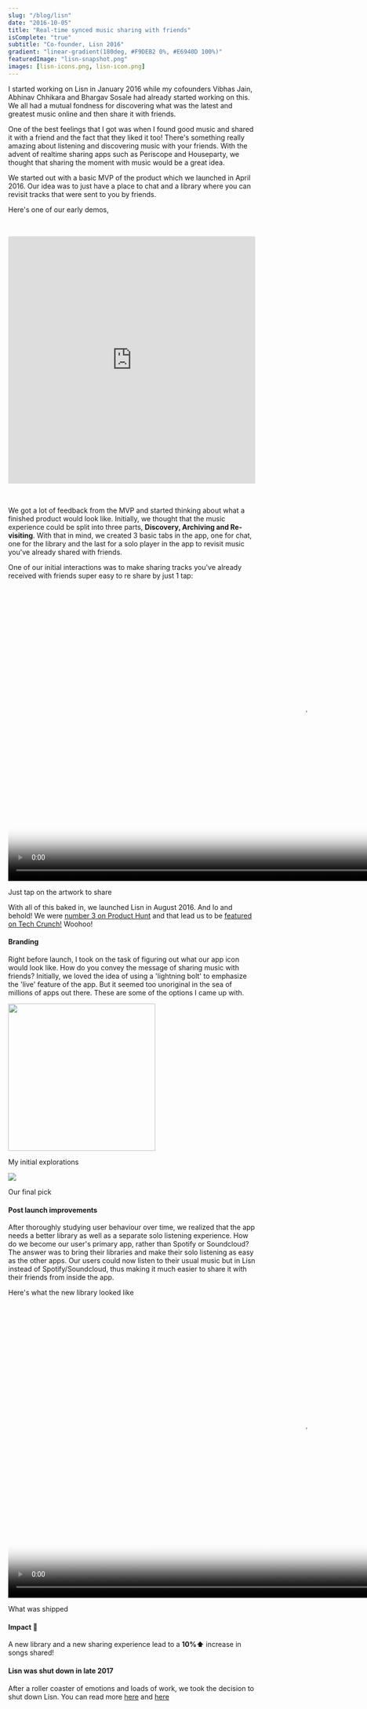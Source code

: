 ```yaml
---
slug: "/blog/lisn"
date: "2016-10-05"
title: "Real-time synced music sharing with friends"
isComplete: "true"
subtitle: "Co-founder, Lisn 2016"
gradient: "linear-gradient(180deg, #F9DEB2 0%, #E6940D 100%)"
featuredImage: "lisn-snapshot.png"
images: [lisn-icons.png, lisn-icon.png]
---
```


I started working on Lisn in January 2016 while my cofounders Vibhas Jain, Abhinav Chhikara and Bhargav Sosale had already started working on this. We all had a mutual fondness for discovering what was the latest and greatest music online and then share it with friends.

One of the best feelings that I got was when I found good music and shared it with a friend and the fact that they liked it too! There's something really amazing about listening and discovering music with your friends. With the advent of realtime sharing apps such as Periscope and Houseparty, we thought that sharing the moment with music would be a great idea.

We started out with a basic MVP of the product which we launched in April 2016. Our idea was to just have a place to chat and a library where you can revisit tracks that were sent to you by friends.

Here's one of our early demos,

<iframe
  src="https://fast.wistia.net/embed/iframe/spfz80bmpr"
  allowtransparency="true"
  frameborder="0"
  scrolling="no"
  class="wistia_embed"
  name="wistia_embed"
  allowfullscreen="allowfullscreen"
  mozallowfullscreen="mozallowfullscreen"
  webkitallowfullscreen="webkitallowfullscreen"
  oallowfullscreen="oallowfullscreen"
  msallowfullscreen="msallowfullscreen"
  width="100%"
  height="504"
  style="margin:32px auto"
></iframe>

We got a lot of feedback from the MVP and started thinking about what a finished product would look like. Initially, we thought that the music experience could be split into three parts, **Discovery, Archiving and Re-visiting**. With that in mind, we created 3 basic tabs in the app, one for chat, one for the library and the last for a solo player in the app to revisit music you've already shared with friends.

One of our initial interactions was to make sharing tracks you've already received with friends super easy to re share by just 1 tap:

<div className="blog-content-image-container">
  <video
    className="blog-content-video"
    height="600px"
    playsinline
    webkit-playsinline=""
    poster="https://thumbs.gfycat.com/AccomplishedThirstyGar-poster.jpg"
    loop
    autoplay
    muted
  >
    <source
      id="webmSource"
      src="https://zippy.gfycat.com/AccomplishedThirstyGar.webm"
      type="video/webm"
    />
    <source
      id="mp4Source"
      src="https://zippy.gfycat.com/AccomplishedThirstyGar.mp4"
      type="video/mp4"
    />
  </video>
</div>
<p className="image-caption">Just tap on the artwork to share</p>

With all of this baked in, we launched Lisn in August 2016. And lo and behold! We were [number 3 on Product Hunt](https://www.producthunt.com/posts/lisn) and that lead us to be [featured on Tech Crunch!](https://techcrunch.com/2016/08/23/lisns-new-app-lets-you-stream-songs-for-your-friends-while-chatting/) Woohoo!

#### Branding

Right before launch, I took on the task of figuring out what our app icon would look like. How do you convey the message of sharing music with friends? Initially, we loved the idea of using a 'lightning bolt' to emphasize the 'live' feature of the app. But it seemed too unoriginal in the sea of millions of apps out there. These are some of the options I came up with.

<div className="blog-content-image-container">
  <img
    src="https://res.cloudinary.com/dzrqeyspq/image/upload/v1621782212/lisn-icons_mmezam.png"
    className="blog-content-image"
    style="max-width:100%; height: 300px; object-fit:contain"
  />
</div>
<p className="image-caption">My initial explorations</p>

<div className="blog-content-image-container">
  <img
    src="https://res.cloudinary.com/dzrqeyspq/image/upload/v1621782213/lisn-icon_bob3oj.png"
    className="blog-content-image"
  />
</div>
<p className="image-caption">Our final pick</p>

#### Post launch improvements

After thoroughly studying user behaviour over time, we realized that the app needs a better library as well as a separate solo listening experience. How do we become our user's primary app, rather than Spotify or Soundcloud? The answer was to bring their libraries and make their solo listening as easy as the other apps. Our users could now listen to their usual music but in Lisn instead of Spotify/Soundcloud, thus making it much easier to share it with their friends from inside the app.

Here's what the new library looked like

<div className="blog-content-image-container">
  <video
    className="blog-content-video"
    playsinline
    webkit-playsinline=""
    poster="https://thumbs.gfycat.com/JauntyWellwornCony-poster.jpg"
    autoplay
    loop
    muted
    height="600px"
  >
    <source
      id="webmSource"
      src="https://fat.gfycat.com/JauntyWellwornCony.webm"
      type="video/webm"
    />
    <source
      id="mp4Source"
      src="https://fat.gfycat.com/JauntyWellwornCony.mp4"
      type="video/mp4"
    />
  </video>
</div>
<p className="image-caption">What was shipped</p>

#### Impact 🍪

A new library and a new sharing experience lead to a **10%⬆️** increase in songs shared!

#### Lisn was shut down in late 2017

After a roller coaster of emotions and loads of work, we took the decision to shut down Lisn. You can read more [here](https://medium.com/@abhinavchhikara/were-shutting-down-lisn-84758dfce2c4) and [here](https://www.techinasia.com/music-app-lisn-shutdown-insights-from-failed-startups)
